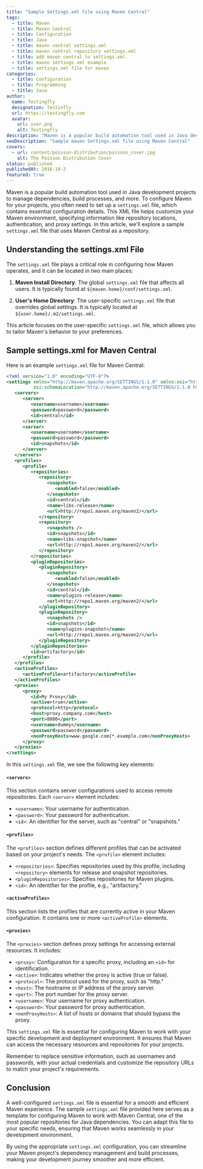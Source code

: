 ```yaml
---
title: "Sample Settings.xml file using Maven Central"
tags:
  - title: Maven
  - title: Maven Central
  - title: Configuration
  - title: Java
  - title: maven central settings.xml
  - title: maven central repository settings.xml
  - title: add maven central to settings.xml
  - title: maven settings.xml example
  - title: settings.xml file for maven
categories:
  - title: Configuration
  - title: Programming
  - title: Java
author:
  name: Testingfly
  designation: Testinfly
  url: https://testingfly.com
  avatar:
    url: user.png
    alt: Testingfly
description: "Maven is a popular build automation tool used in Java development projects to manage dependencies, build processes, and more. To configure Maven for your projects, you often need to set up a `settings.xml` file, which contains essential configuration details. This XML file helps customize your Maven environment, specifying information like repository locations, authentication, and proxy settings. In this article, we'll explore a sample `settings.xml` file that uses Maven Central as a repository."
seoDescription: "Sample maven Settings.xml file using Maven Central"
covers:
  - url: content/poisson-distribution/poisson_cover.jpg
    alt: The Poisson Distribution Cover
status: published
publishedAt: 2016-10-2
featured: true
---
```

Maven is a popular build automation tool used in Java development projects to manage dependencies, build processes, and more. To configure Maven for your projects, you often need to set up a `settings.xml` file, which contains essential configuration details. This XML file helps customize your Maven environment, specifying information like repository locations, authentication, and proxy settings. In this article, we'll explore a sample `settings.xml` file that uses Maven Central as a repository.

## Understanding the settings.xml File

The `settings.xml` file plays a critical role in configuring how Maven operates, and it can be located in two main places:

1. **Maven Install Directory**: The global `settings.xml` file that affects all users. It is typically found at `${maven.home}/conf/settings.xml`.

2. **User's Home Directory**: The user-specific `settings.xml` file that overrides global settings. It is typically located at `${user.home}/.m2/settings.xml`.

This article focuses on the user-specific `settings.xml` file, which allows you to tailor Maven's behavior to your preferences.

## Sample settings.xml for Maven Central

Here is an example `settings.xml` file for Maven Central:

```xml
<?xml version="1.0" encoding="UTF-8"?>
<settings xmlns="http://maven.apache.org/SETTINGS/1.1.0" xmlns:xsi="http://www.w3.org/2001/XMLSchema-instance"
          xsi:schemaLocation="http://maven.apache.org/SETTINGS/1.1.0 http://maven.apache.org/xsd/settings-1.1.0.xsd">
   <servers>
      <server>
         <username>username</username>
         <password>password</password>
         <id>central</id>
      </server>
      <server>
         <username>username</username>
         <password>password</password>
         <id>snapshots</id>
      </server>
   </servers>
   <profiles>
      <profile>
         <repositories>
            <repository>
               <snapshots>
                  <enabled>false</enabled>
               </snapshots>
               <id>central</id>
               <name>libs-release</name>
               <url>http://repo1.maven.org/maven2/</url>
            </repository>
            <repository>
               <snapshots />
               <id>snapshots</id>
               <name>libs-snapshot</name>
               <url>http://repo1.maven.org/maven2/</url>
            </repository>
         </repositories>
         <pluginRepositories>
            <pluginRepository>
               <snapshots>
                  <enabled>false</enabled>
               </snapshots>
               <id>central</id>
               <name>plugins-release</name>
               <url>http://repo1.maven.org/maven2/</url>
            </pluginRepository>
            <pluginRepository>
               <snapshots />
               <id>snapshots</id>
               <name>plugins-snapshot</name>
               <url>http://repo1.maven.org/maven2/</url>
            </pluginRepository>
         </pluginRepositories>
         <id>artifactory</id>
      </profile>
   </profiles>
   <activeProfiles>
      <activeProfile>artifactory</activeProfile>
   </activeProfiles>
   <proxies>
      <proxy>
         <id>My Proxy</id>
         <active>true</active>
         <protocol>http</protocol>
         <host>proxy.company.com</host>
         <port>8080</port>
         <username>dummy</username>
         <password>password</password>
         <nonProxyHosts>www.google.com|*.example.com</nonProxyHosts>
      </proxy>
   </proxies>
</settings>
```

In this `settings.xml` file, we see the following key elements:


#### `<servers>`
This section contains server configurations used to access remote repositories. Each `<server>` element includes:
- `<username>`: Your username for authentication.
- `<password>`: Your password for authentication.
- `<id>`: An identifier for the server, such as "central" or "snapshots."

#### `<profiles>`
The `<profiles>` section defines different profiles that can be activated based on your project's needs. The `<profile>` element includes:
- `<repositories>`: Specifies repositories used by this profile, including `<repository>` elements for release and snapshot repositories.
- `<pluginRepositories>`: Specifies repositories for Maven plugins.
- `<id>`: An identifier for the profile, e.g., "artifactory."

#### `<activeProfiles>`
This section lists the profiles that are currently active in your Maven configuration. It contains one or more `<activeProfile>` elements.

#### `<proxies>`
The `<proxies>` section defines proxy settings for accessing external resources. It includes:
- `<proxy>`: Configuration for a specific proxy, including an `<id>` for identification.
- `<active>`: Indicates whether the proxy is active (true or false).
- `<protocol>`: The protocol used for the proxy, such as "http."
- `<host>`: The hostname or IP address of the proxy server.
- `<port>`: The port number for the proxy server.
- `<username>`: Your username for proxy authentication.
- `<password>`: Your password for proxy authentication.
- `<nonProxyHosts>`: A list of hosts or domains that should bypass the proxy.

This `settings.xml` file is essential for configuring Maven to work with your specific development and deployment environment. It ensures that Maven can access the necessary resources and repositories for your projects.

Remember to replace sensitive information, such as usernames and passwords, with your actual credentials and customize the repository URLs to match your project's requirements.

## Conclusion

A well-configured `settings.xml` file is essential for a smooth and efficient Maven experience. The sample `settings.xml` file provided here serves as a template for configuring Maven to work with Maven Central, one of the most popular repositories for Java dependencies. You can adapt this file to your specific needs, ensuring that Maven works seamlessly in your development environment.

By using the appropriate `settings.xml` configuration, you can streamline your Maven project's dependency management and build processes, making your development journey smoother and more efficient.

